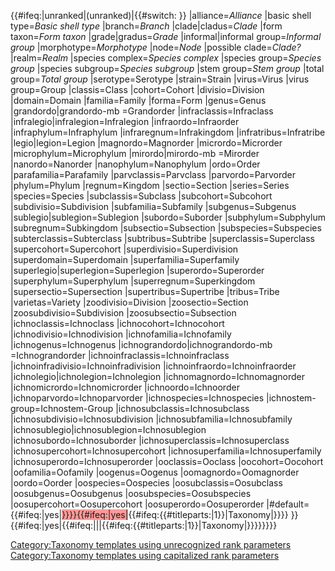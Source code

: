 <noinclude><!--Note that #titleparts: is used to replace underscores by spaces before other processing.
--></noinclude><includeonly>{{#ifeq:{{str_left|{{lc:{{{1}}}}}|8}}|unranked|(unranked)|{{#switch:{{lc:{{#titleparts:{{{1}}}|1}} }}<!--
--Special cases, alphabetic order-->
|alliance=''Alliance''
|basic shell type=''Basic shell type''
|branch=''Branch''
|clade|cladus=''Clade''
|form taxon=''Form taxon''
|grade|gradus=''Grade''
|informal|informal group=''Informal group''
|morphotype=''Morphotype''
|node=''Node''
|possible clade=''Clade?''
|realm=''Realm''
|species complex=''Species complex''
|species group=''Species group''
|species subgroup=''Species subgroup''
|stem group=''Stem group''
|total group=''Total group''
<!--Virus ranks below species-->
|serotype=Serotype
|strain=Strain
|virus=Virus
|virus group=Group
<!--Linnaean taxonomy, alphabetic order-->
|classis=Class
|cohort=Cohort
|divisio=Division
|domain=Domain
|familia=Family
|forma=Form
|genus=Genus
|grandordo|grandordo-mb<!--McKenna & Bell version-->=Grandorder
|infraclassis=Infraclass
|infralegio|infralegion=Infralegion
|infraordo=Infraorder
|infraphylum=Infraphylum
|infraregnum=Infrakingdom
|infratribus=Infratribe
|legio|legion=Legion
|magnordo=Magnorder
|micrordo=Microrder
|microphylum=Microphylum
|mirordo|mirordo-mb<!--McKenna & Bell version-->=Mirorder
|nanordo=Nanorder
|nanophylum=Nanophylum
|ordo=Order
|parafamilia=Parafamily
|parvclassis=Parvclass
|parvordo=Parvorder
|phylum=Phylum
|regnum=Kingdom
|sectio=Section
|series=Series
|species=Species
|subclassis=Subclass
|subcohort=Subcohort
|subdivisio=Subdivision
|subfamilia=Subfamily
|subgenus=Subgenus
|sublegio|sublegion=Sublegion
|subordo=Suborder
|subphylum=Subphylum
|subregnum=Subkingdom
|subsectio=Subsection
|subspecies=Subspecies
|subterclassis=Subterclass<!--used in WoRMS-->
|subtribus=Subtribe
|superclassis=Superclass
|supercohort=Supercohort
|superdivisio=Superdivision
|superdomain=Superdomain
|superfamilia=Superfamily
|superlegio|superlegion=Superlegion
|superordo=Superorder
|superphylum=Superphylum
|superregnum=Superkingdom
|supersectio=Supersection
|supertribus=Supertribe
|tribus=Tribe
|varietas=Variety
|zoodivisio=Division
|zoosectio=Section
|zoosubdivisio=Subdivision
|zoosubsectio=Subsection
<!--trace fossil taxonomy, alphabetic order-->
|ichnoclassis=Ichnoclass
|ichnocohort=Ichnocohort
|ichnodivisio=Ichnodivision
|ichnofamilia=Ichnofamily
|ichnogenus=Ichnogenus
|ichnograndordo|ichnograndordo-mb<!--McKenna & Bell version-->=Ichnograndorder
|ichnoinfraclassis=Ichnoinfraclass
|ichnoinfradivisio=Ichnoinfradivision
|ichnoinfraordo=Ichnoinfraorder
|ichnolegio|ichnolegion=Ichnolegion
|ichnomagnordo=Ichnomagnorder
|ichnomicrordo=Ichnomicrorder
|ichnoordo=Ichnoorder
|ichnoparvordo=Ichnoparvorder
|ichnospecies=Ichnospecies
|ichnostem-group=Ichnostem-Group
|ichnosubclassis=Ichnosubclass
|ichnosubdivisio=Ichnosubdivision
|ichnosubfamilia=Ichnosubfamily
|ichnosublegio|ichnosublegion=Ichnosublegion
|ichnosubordo=Ichnosuborder
|ichnosuperclassis=Ichnosuperclass
|ichnosupercohort=Ichnosupercohort
|ichnosuperfamilia=Ichnosuperfamily
|ichnosuperordo=Ichnosuperorder
<!--fossilized egg taxonomy, alphabetic order-->
|ooclassis=Ooclass
|oocohort=Oocohort
|oofamilia=Oofamily
|oogenus=Oogenus
|oomagnordo=Oomagnorder
|oordo=Oorder
|oospecies=Oospecies
|oosubclassis=Oosubclass
|oosubgenus=Oosubgenus
|oosubspecies=Oosubspecies
|oosupercohort=Oosupercohort
|oosuperordo=Oosuperorder
<!--default is to capitalize first letter and then put calling page in error category-->
|#default={{#ifeq:{{{check|no}}}|yes|<span style="background-color:#F99">}}{{ucfirst:{{#titleparts:{{{1}}}|1}}}}{{#ifeq:{{{check|no}}}|yes|</span>{{#ifeq:{{#titleparts:{{PAGENAME}}|1}}|Taxonomy|[[Category:Taxonomy templates using unrecognized rank parameters]]}}}}
}}{{#ifeq:{{{check|no}}}|yes|{{#ifeq:{{lcfirst:{{{1}}}}}|{{{1}}}||{{#ifeq:{{#titleparts:{{PAGENAME}}|1}}|Taxonomy|[[Category:Taxonomy templates using capitalized rank parameters]]}}}}}}}}</includeonly><noinclude>{{documentation}}</noinclude>